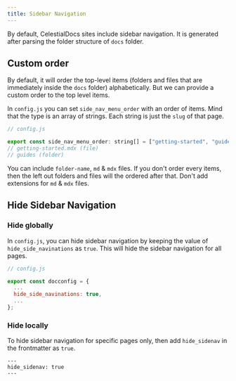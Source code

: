 ```yaml
---
title: Sidebar Navigation
---
```

By default, CelestialDocs sites include sidebar navigation. It is generated after parsing the folder structure of `docs` folder.

## Custom order

By default, it will order the top-level items (folders and files that are immediately inside the `docs` folder) alphabetically. But we can provide a custom order to the top level items. 

In `config.js` you can set `side_nav_menu_order` with an order of items. Mind that the type is an array of strings. Each string is just the `slug` of that page.

```js
// config.js

export const side_nav_menu_order: string[] = ["getting-started", "guides"];
// getting-started.mdx (file)
// guides (folder)
```

You can include `folder-name`, `md` & `mdx` files. If you don't order every items, then the left out folders and files will the ordered after that. Don't add extensions for `md` & `mdx` files.

## Hide Sidebar Navigation

### Hide globally

In `config.js`, you can hide sidebar navigation by keeping the value of `hide_side_navinations` as `true`. This will hide the sidebar navigation for all pages. 

```js
// config.js

export const docconfig = {
  ...
  hide_side_navinations: true,
  ...
};
```

### Hide locally

To hide sidebar navigation for specific pages only, then add `hide_sidenav` in the frontmatter as `true`.
```
---
hide_sidenav: true
---
```